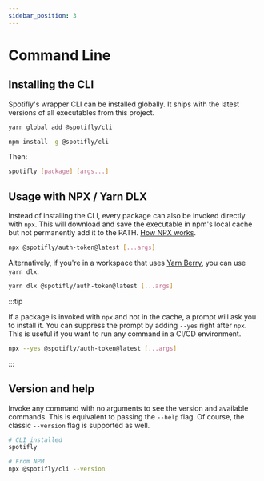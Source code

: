 ```yaml
---
sidebar_position: 3
---
```


# Command Line

## Installing the CLI

Spotifly's wrapper CLI can be installed globally. It ships with the latest versions of all executables from this project.

```bash
yarn global add @spotifly/cli
```

```bash
npm install -g @spotifly/cli
```

Then:

```bash
spotifly [package] [args...]
```

## Usage with NPX / Yarn DLX

Instead of installing the CLI, every package can also be invoked directly with `npx`. This will download and save the executable in npm's local cache but not permanently add it to the PATH. [How NPX works](https://docs.npmjs.com/cli/v7/commands/npx).

```bash
npx @spotifly/auth-token@latest [...args]
```

Alternatively, if you're in a workspace that uses [Yarn Berry](https://yarnpkg.com/cli/dlx), you can use `yarn dlx`.

```bash
yarn dlx @spotifly/auth-token@latest [...args]
```

:::tip

If a package is invoked with `npx` and not in the cache, a prompt will ask you to install it. You can suppress the prompt by adding `--yes` right after `npx`. This is useful if you want to run any command in a CI/CD environment.

```bash
npx --yes @spotifly/auth-token@latest [...args]
```

:::

## Version and help

Invoke any command with no arguments to see the version and available commands. This is equivalent to passing the `--help` flag. Of course, the classic `--version` flag is supported as well.

```bash
# CLI installed
spotifly

# From NPM
npx @spotifly/cli --version
```
